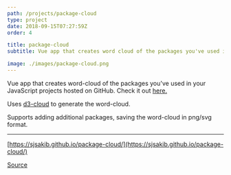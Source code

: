 ```yaml
---
path: /projects/package-cloud
type: project
date: 2018-09-15T07:27:59Z
order: 4

title: package-cloud
subtitle: Vue app that creates word cloud of the packages you've used in your JavaScript  projects hosted on GitHub

image: ./images/package-cloud.png
---
```

Vue app that creates word-cloud of the packages you've used in your JavaScript  projects hosted on GitHub. Check it out [here.](https://sjsakib.github.io/package-cloud/)

Uses [d3-cloud](https://github.com/jasondavies/d3-cloud) to generate the word-cloud.

Supports adding additional packages, saving the word-cloud in png/svg format.


---
[https://sjsakib.github.io/package-cloud/](https://sjsakib.github.io/package-cloud/)

[Source](https://github.com/sjsakib/package-cloud)
